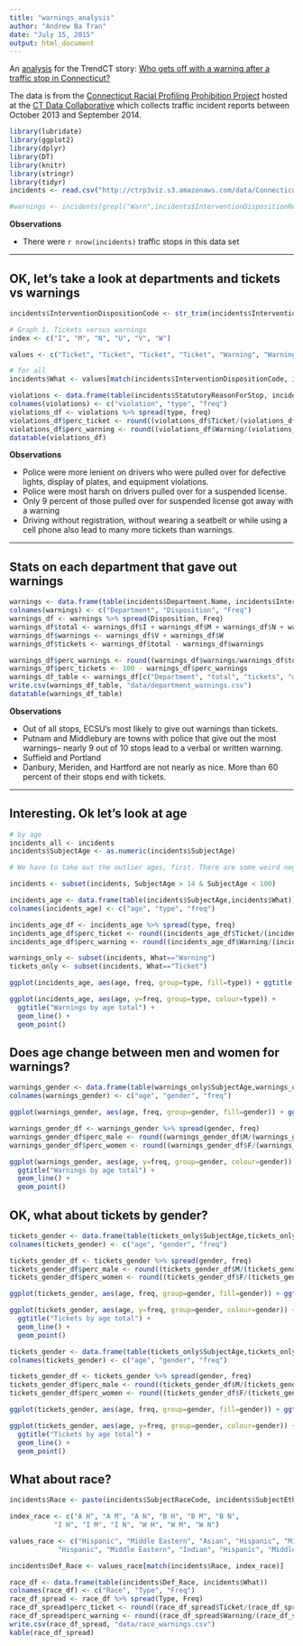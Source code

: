 ```yaml
---
title: "warnings_analysis"
author: "Andrew Ba Tran"
date: "July 15, 2015"
output: html_document
---
```


An [analysis](http://trendct.github.io/ct-tickets/warnings_analysis.html) for the TrendCT story: [Who gets off with a warning after a traffic stop in Connecticut?](http://trendct.org/2015/07/16/who-gets-let-off-with-a-warning-after-a-traffic-stop-by-police-in-connecticut/)

The data is from the [Connecticut Racial Profiling Prohibition Project](http://ctrp3.ctdata.org/rawdata/) hosted at the [CT Data Collaborative](http://ctdata.org/) which collects traffic incident reports between October 2013 and September 2014.

```r
library(lubridate)
library(ggplot2)
library(dplyr)
library(DT)
library(knitr)
library(stringr)
library(tidyr)
incidents <- read.csv("http://ctrp3viz.s3.amazonaws.com/data/Connecticut_r1.csv", stringsAsFactors=FALSE)

#warnings <- incidents[grepl("Warn",incidents$InterventionDispositionReasonText),]

```

**Observations**

* There were `r nrow(incidents)` traffic stops in this data set

***

## OK, let's take a look at departments and tickets vs warnings


```r
incidents$InterventionDispositionCode <- str_trim(incidents$InterventionDispositionCode)

# Graph 1. Tickets versus warnings
index <- c("I", "M", "N", "U", "V", "W")

values <- c("Ticket", "Ticket", "Ticket", "Ticket", "Warning", "Warning")

# for all
incidents$What <- values[match(incidents$InterventionDispositionCode, index)]

violations <- data.frame(table(incidents$StatutoryReasonForStop, incidents$What))
colnames(violations) <- c("violation", "type", "freq")
violations_df <- violations %>% spread(type, freq)
violations_df$perc_ticket <- round((violations_df$Ticket/(violations_df$Ticket+violations_df$Warning))*100, digits=2)
violations_df$perc_warning <- round((violations_df$Warning/(violations_df$Ticket+violations_df$Warning))*100, digits=2)
datatable(violations_df)

```

**Observations**

* Police were more lenient on drivers who were pulled over for defective lights, display of plates, and equipment violations.
* Police were most harsh on drivers pulled over for a suspended license. 
* Only 9 percent of those pulled over for suspended license got away with a warning
* Driving without registration, without wearing a seatbelt or while using a cell phone also lead to many more tickets than warnings. 

***

## Stats on each department that gave out warnings

```r

warnings <- data.frame(table(incidents$Department.Name, incidents$InterventionDispositionCode))
colnames(warnings) <- c("Department", "Disposition", "Freq")
warnings_df <- warnings %>% spread(Disposition, Freq)
warnings_df$total <- warnings_df$I + warnings_df$M + warnings_df$N + warnings_df$U + warnings_df$V + warnings_df$W
warnings_df$warnings <- warnings_df$V + warnings_df$W
warnings_df$tickets <- warnings_df$total - warnings_df$warnings

warnings_df$perc_warnings <- round((warnings_df$warnings/warnings_df$total)*100, digits=2)
warnings_df$perc_tickets <- 100 - warnings_df$perc_warnings
warnings_df_table <- warnings_df[c("Department", "total", "tickets", "warnings", "perc_tickets", "perc_warnings")]
write.csv(warnings_df_table, "data/department_warnings.csv")
datatable(warnings_df_table)
```

**Observations**

* Out of all stops, ECSU's most likely to give out warnings than tickets. 
* Putnam and Middlebury are towns with police that give out the most warnings-- nearly 9 out of 10 stops lead to a verbal or written warning.
* Suffield and Portland
* Danbury, Meriden, and Hartford are not nearly as nice. More than 60 percent of their stops end with tickets.

***

## Interesting. Ok let's look at age

```r
# by age
incidents_all <- incidents
incidents$SubjectAge <- as.numeric(incidents$SubjectAge)

# We have to take out the outlier ages, first. There are some weird negative ages and such

incidents <- subset(incidents, SubjectAge > 14 & SubjectAge < 100)

incidents_age <- data.frame(table(incidents$SubjectAge,incidents$What))
colnames(incidents_age) <- c("age", "type", "freq")

incidents_age_df <- incidents_age %>% spread(type, freq)
incidents_age_df$perc_ticket <- round((incidents_age_df$Ticket/(incidents_age_df$Ticket+incidents_age_df$Warning))*100, digits=2)
incidents_age_df$perc_warning <- round((incidents_age_df$Warning/(incidents_age_df$Ticket+incidents_age_df$Warning))*100, digits=2)

warnings_only <- subset(incidents, What=="Warning")
tickets_only <- subset(incidents, What=="Ticket")

ggplot(incidents_age, aes(age, freq, group=type, fill=type)) + ggtitle("Tickets and warnings by percent") + geom_area(position="fill")

ggplot(incidents_age, aes(age, y=freq, group=type, colour=type)) +
  ggtitle("Warnings by age total") +
  geom_line() +
  geom_point()

```

## Does age change between men and women for warnings?

```r

warnings_gender <- data.frame(table(warnings_only$SubjectAge,warnings_only$SubjectSexCode))
colnames(warnings_gender) <- c("age", "gender", "freq")

ggplot(warnings_gender, aes(age, freq, group=gender, fill=gender)) + ggtitle("Warnings by gender(percent)") + geom_area(position="fill")

warnings_gender_df <- warnings_gender %>% spread(gender, freq)
warnings_gender_df$perc_male <- round((warnings_gender_df$M/(warnings_gender_df$M+warnings_gender_df$F))*100, digits=2)
warnings_gender_df$perc_women <- round((warnings_gender_df$F/(warnings_gender_df$M+warnings_gender_df$F))*100, digits=2)

ggplot(warnings_gender, aes(age, y=freq, group=gender, colour=gender)) +
  ggtitle("Warnings by age total") +
  geom_line() +
  geom_point()
```

## OK, what about tickets by gender?

```r

tickets_gender <- data.frame(table(tickets_only$SubjectAge,tickets_only$SubjectSexCode))
colnames(tickets_gender) <- c("age", "gender", "freq")

tickets_gender_df <- tickets_gender %>% spread(gender, freq)
tickets_gender_df$perc_male <- round((tickets_gender_df$M/(tickets_gender_df$M+tickets_gender_df$F))*100, digits=2)
tickets_gender_df$perc_women <- round((tickets_gender_df$F/(tickets_gender_df$M+tickets_gender_df$F))*100, digits=2)

ggplot(tickets_gender, aes(age, freq, group=gender, fill=gender)) + ggtitle("Tickets by gender(percent)") + geom_area(position="fill")

ggplot(tickets_gender, aes(age, y=freq, group=gender, colour=gender)) +
  ggtitle("Tickets by age total") +
  geom_line() +
  geom_point()

```

```r
tickets_gender <- data.frame(table(tickets_only$SubjectAge,tickets_only$SubjectSexCode))
colnames(tickets_gender) <- c("age", "gender", "freq")

tickets_gender_df <- tickets_gender %>% spread(gender, freq)
tickets_gender_df$perc_male <- round((tickets_gender_df$M/(tickets_gender_df$M+tickets_gender_df$F))*100, digits=2)
tickets_gender_df$perc_women <- round((tickets_gender_df$F/(tickets_gender_df$M+tickets_gender_df$F))*100, digits=2)

ggplot(tickets_gender, aes(age, freq, group=gender, fill=gender)) + ggtitle("Tickets by gender(percent)") + geom_area(position="fill")

ggplot(tickets_gender, aes(age, y=freq, group=gender, colour=gender)) +
  ggtitle("Tickets by age total") +
  geom_line() +
  geom_point()

```

## What about race? 

```r

incidents$Race <- paste(incidents$SubjectRaceCode, incidents$SubjectEthnicityCode)

index_race <- c("A H", "A M", "A N", "B H", "B M", "B N", 
           "I H", "I M", "I N", "W H", "W M", "W N")

values_race <- c("Hispanic", "Middle Eastern", "Asian", "Hispanic", "Middle Eastern", "Black", 
            "Hispanic", "Middle Eastern", "Indian", "Hispanic", "Middle Eastern", "White")

incidents$Def_Race <- values_race[match(incidents$Race, index_race)]

race_df <- data.frame(table(incidents$Def_Race, incidents$What))
colnames(race_df) <- c("Race", "Type", "Freq")
race_df_spread <- race_df %>% spread(Type, Freq)
race_df_spread$perc_ticket <- round((race_df_spread$Ticket/(race_df_spread$Ticket+race_df_spread$Warning))*100, digits=2)
race_df_spread$perc_warning <- round((race_df_spread$Warning/(race_df_spread$Ticket+race_df_spread$Warning))*100, digits=2)
write.csv(race_df_spread, "data/race_warnings.csv")
kable(race_df_spread)
```
